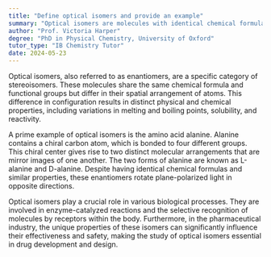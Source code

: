 ```yaml
---
title: "Define optical isomers and provide an example"
summary: "Optical isomers are molecules with identical chemical formulas but distinct spatial arrangements, leading to different optical properties and behaviors."
author: "Prof. Victoria Harper"
degree: "PhD in Physical Chemistry, University of Oxford"
tutor_type: "IB Chemistry Tutor"
date: 2024-05-23
---
```


Optical isomers, also referred to as enantiomers, are a specific category of stereoisomers. These molecules share the same chemical formula and functional groups but differ in their spatial arrangement of atoms. This difference in configuration results in distinct physical and chemical properties, including variations in melting and boiling points, solubility, and reactivity.

A prime example of optical isomers is the amino acid alanine. Alanine contains a chiral carbon atom, which is bonded to four different groups. This chiral center gives rise to two distinct molecular arrangements that are mirror images of one another. The two forms of alanine are known as L-alanine and D-alanine. Despite having identical chemical formulas and similar properties, these enantiomers rotate plane-polarized light in opposite directions.

Optical isomers play a crucial role in various biological processes. They are involved in enzyme-catalyzed reactions and the selective recognition of molecules by receptors within the body. Furthermore, in the pharmaceutical industry, the unique properties of these isomers can significantly influence their effectiveness and safety, making the study of optical isomers essential in drug development and design.
    